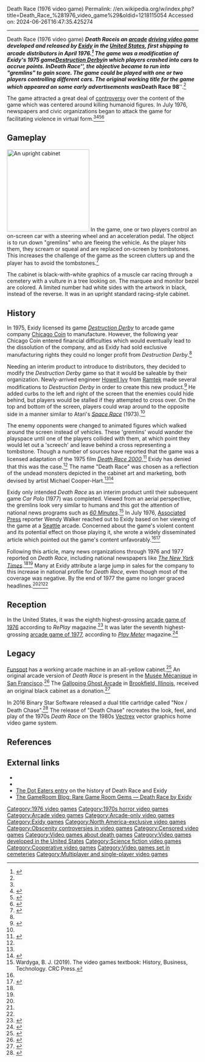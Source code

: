Death Race (1976 video game)
Permalink: //en.wikipedia.org/w/index.php?title=Death_Race_%281976_video_game%29&oldid=1218115054
Accessed on: 2024-06-26T16:47:35.425274



------
Death Race (1976 video game)
{{Short description|1976 video game}}
{{Infobox video game
|title = Death Race
|image = DeathRace arcadeflyer.png
|caption = Arcade flyer of ''Death Race''.
|developer = [[Exidy]]
|publisher = Exidy
|platforms = [[Arcade game|Arcade]]
|genre = [[Arcade game|Arcade]], [[Racing video game|Racing]]
|modes = [[Single-player video game|Single-player]], [[Multiplayer video game|2 players (simultaneous)]]
|arcade system = 
|designer = 
|release = {{vgrelease|NA|April 1976|JP|September 1977<ref>{{cite web |title=Death Race |url=https://mediaarts-db.bunka.go.jp/id/M729284 |website=Media Arts Database |publisher=[[Agency for Cultural Affairs]] |access-date=31 May 2021}}</ref>}}
}}
'''''Death Race''''' is an [[arcade game|arcade]] [[driving video game]] developed and released by [[Exidy]] in the [[United States]], first shipping to arcade distributors in April 1976.<ref name=":1">{{Cite web |url=http://allincolorforaquarter.blogspot.com/2013/05/the-ultimate-so-far-history-of-exidy_24.html |title=The Golden Age Arcade Historian: The Ultimate (So Far) History of Exidy - Part 2 |last=Smith |first=Keith |date=2013-05-24 |website=The Golden Age Arcade Historian |access-date=2017-11-06}}</ref> The game was a modification of Exidy's 1975 game ''[[Destruction Derby (1975 video game)|Destruction Derby]]'' in which players crashed into cars to accrue points. In ''Death Race'', the objective became to run into "gremlins" to gain score. The game could be played with one or two players controlling different cars. The original working title for the game which appeared on some early advertisements was '''''Death Race 98'''''.<ref name=":1" />

The game attracted a great deal of [[Video game controversies|controversy]] over the content of the game which was centered around killing humanoid figures. In July 1976, newspapers and civic organizations began to attack the game for facilitating violence in virtual form.<ref name=":1" /><ref name=":0">{{Cite news |url=https://www.newspapers.com/image/288123577 |title='Death Race': Cartoon or Morbid? |last=New York Times News Service |date=December 28, 1976 |work=The Post-Crescent |access-date=2017-08-30 |page=A-1 |language=en |via=Newspapers.com}}</ref><ref name=":2">{{cite news |url=https://news.google.com/newspapers?nid=1314&dat=19761229&id=eiFOAAAAIBAJ&pg=6835,5559430 |title=Local Safety Authorities Denounce Game |last=Young |first=Larry |date=December 29, 1976 |work=[[The Spokesman-Review]] |location=Spokane |page=10}}</ref><ref name=":3">{{cite web |url=http://www.nbcuniversalarchives.com/nbcuni/clip/5112448529_s01.do |title=Weekend: That's Nice, Don't Fight (Death Race) Archival Footage |work=[[NBCUniversal]] |accessdate=April 7, 2014}}</ref>

==Gameplay==
[[Image:Musée Mécanique 221.JPG|thumb|216x216px|An upright cabinet]]
In the game, one or two players control an on-screen car with a steering wheel and an acceleration pedal. The object is to run down "gremlins" who are fleeing the vehicle. As the player hits them, they scream or squeal and are replaced on-screen by tombstones. This increases the challenge of the game as the screen clutters up and the player has to avoid the tombstones.<ref>{{cite web |url=http://www.ign.com/articles/2008/08/23/death-race |title=Death Race |last=Buchanan |first=Levi |work=[[IGN]] |date=August 23, 2008 |accessdate=April 7, 2014}}</ref>

The cabinet is black-with-white graphics of a muscle car racing through a cemetery with a vulture in a tree looking on. The marquee and monitor bezel are colored. A limited number had white sides with the artwork in black, instead of the reverse. It was in an upright standard racing-style cabinet.

== History ==
In 1975, Exidy licensed its game ''[[Destruction Derby (1975 video game)|Destruction Derby]]'' to arcade game company [[Chicago Coin]] to manufacture. However, the following year Chicago Coin entered financial difficulties which would eventually lead to the dissolution of the company, and as Exidy had sold exclusive manufacturing rights they could no longer profit from ''Destruction Derby''.<ref name=":1" />

Needing an interim product to introduce to distributors, they decided to modify the ''Destruction Derby'' game so that it would be saleable by their organization. Newly-arrived engineer [[Howell Ivy]] from [[Ramtek (company)|Ramtek]] made several modifications to ''Destruction Derby'' in order to create this new product.<ref name=":5">{{Cite magazine |last=Drury |first=Paul |year=2014 |title=Interview with Howell Ivy |journal=Retro Gamer |issue=125}}</ref> He added curbs to the left and right of the screen that the enemies could hide behind, but players would be stalled if they attempted to cross over. On the top and bottom of the screen, players could wrap around to the opposite side in a manner similar to Atari's [[Space Race (video game)|''Space Race'']] (1973).<ref name=":1" />

The enemy opponents were changed to animated figures which walked around the screen instead of vehicles. These 'gremlins' would wander the playspace until one of the players collided with them, at which point they would let out a 'screech' and leave behind a cross representing a tombstone. Though a number of sources have reported that the game was a licensed adaptation of the 1975 film ''[[Death Race 2000]]'',<ref>{{cite magazine |title=NG Alphas: Carmaggedon{{sic}} |magazine=[[Next Generation (magazine)|Next Generation]] |issue=25  |date=January 1997 |page=125}}</ref> Exidy has denied that this was the case.<ref name=":1" /> The name "Death Race" was chosen as a reflection of the undead monsters depicted in the cabinet art and marketing, both devised by artist Michael Cooper-Hart.<ref name=":1" /><ref name=":4">{{Cite journal |last=Cognevich |first=Valarie |title=Coinman: Paul Jacobs |journal=Milwaukee Coin Machine}}</ref>

Exidy only intended ''Death Race'' as an interim product until their subsequent game ''Car Polo'' (1977) was completed. Viewed from an aerial perspective, the gremlins look very similar to humans and this got the attention of national news programs such as ''[[60 Minutes]]''.<ref>Wardyga, B. J. (2019). The video games textbook: History, Business, Technology. CRC Press.</ref> In July 1976, [[Associated Press]] reporter Wendy Walker reached out to Exidy based on her viewing of the game at a [[Seattle]] arcade. Concerned about the game's violent content and its potential effect on those playing it, she wrote a widely disseminated article which pointed out the game's content unfavorably.<ref name=":1" /><ref>{{Cite journal |last=Walker |first=Wendy |date=July 2, 1976 |title=It Offers That Run-Down Feeling |url=https://www.newspapers.com/image/191227818/ |agency=Associated Press}}</ref> 

Following this article, many news organizations through 1976 and 1977 reported on ''Death Race'', including national newspapers like ''[[The New York Times]]''.<ref name=":2" /><ref name=":3" /> Many at Exidy attribute a large jump in sales for the company to this increase in national profile for ''Death Race'', even though most of the coverage was negative. By the end of 1977 the game no longer graced headlines.<ref name=":1" /><ref name=":5" /><ref name=":4" />

==Reception==
In the United States, it was the eighth highest-grossing [[1976 in video games|arcade game of 1976]] according to ''RePlay'' magazine.<ref name="RePlay">{{cite magazine |title=Profit Chart |magazine=RePlay |date=October 1976}}</ref> It was later the seventh highest-grossing [[1977 in video games|arcade game of 1977]], according to ''[[Play Meter]]'' magazine.<ref>{{cite magazine |title=Top Arcade Games |magazine=[[Play Meter]] |date=November 1977}}</ref>

==Legacy==
[[Funspot]] has a working arcade machine in an all-yellow cabinet.<ref>{{cite web |url=https://www.youtube.com/watch?v=sLI6AQUMElo |title=Death Race |via=YouTube |date=2009-06-09 |accessdate=2013-09-25}}</ref> An original arcade version of ''Death Race'' is present in the [[Musée Mécanique]] in [[San Francisco]].<ref name="arcade-museum">{{cite web |url=http://www.arcade-museum.com/game_detail.php?game_id=7541 |title=Death Race |work=arcade-museum.com |accessdate=August 19, 2013}}</ref> The [[Galloping Ghost Arcade]] in [[Brookfield, Illinois]], received an original black cabinet as a donation.<ref>{{cite web |url=http://www.twitch.tv/gallopingghostarcade/b/495077482 |title=Special Announcement: Mystery Game |publisher=TwitchTV |date=2014-01-13 |accessdate=2014-01-14 |url-status=dead |archive-url=https://web.archive.org/web/20140116072019/http://www.twitch.tv/gallopingghostarcade/b/495077482 |archive-date=2014-01-16}}</ref>

In 2016 Binary Star Software released a dual title cartridge called "Nox / Death Chase".<ref>{{cite web |url=http://www.binarystarsoftware.com/?p=345 |title=NEWS, RELEASES NOX/DEATH CHASE AND GALAXY WARS/SPACE LAUNCHER |publisher=Binary Star Software |date=2016-07-31 |accessdate=2016-10-08 |url-status=live |archive-url=https://web.archive.org/web/20161008233629/http://www.binarystarsoftware.com/?p=345 |archive-date=2016-10-08}}</ref> The release of "Death Chase" recreates the look, feel, and play of the 1970s ''Death Race'' on the 1980s [[Vectrex]] vector graphics home video game system.

==References==
{{Reflist}}

==External links==
*{{KLOV game|id=7541|name=Death Race}}
*{{IMDb title|395989|Death Race}}
*[http://thedoteaters.com/?bitstory=death-race-and-videogame-violence The Dot Eaters entry] on the history of Death Race and Exidy
*[http://gameroomblog.com/reviews/rare-game-room-gems-death-race-by-exidy The GameRoom Blog: Rare Game Room Gems — Death Race by Exidy] {{Webarchive|url=https://web.archive.org/web/20180901003747/http://gameroomblog.com/reviews/rare-game-room-gems-death-race-by-exidy |date=2018-09-01 }}

{{Video game controversy}}

[[Category:1976 video games]]
[[Category:1970s horror video games]]
[[Category:Arcade video games]]
[[Category:Arcade-only video games]]
[[Category:Exidy games]]
[[Category:North America-exclusive video games]]
[[Category:Obscenity controversies in video games]]
[[Category:Censored video games]]
[[Category:Video games about death games]]
[[Category:Video games developed in the United States]]
[[Category:Science fiction video games]]
[[Category:Cooperative video games]]
[[Category:Video games set in cemeteries]]
[[Category:Multiplayer and single-player video games]]